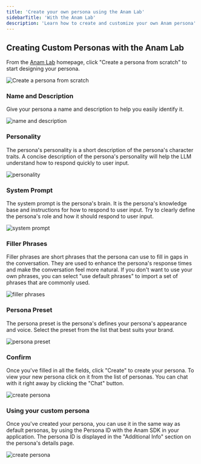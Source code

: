 ```yaml
---
title: 'Create your own persona using the Anam Lab'
sidebarTitle: 'With the Anam Lab'
description: 'Learn how to create and customize your own Anam persona'
---
```


## Creating Custom Personas with the Anam Lab
From the [Anam Lab](https://lab.anam.ai) homepage, click "Create a persona from scratch" to start designing your persona.
<Frame>
  <img src="/images/personas/create-persona-dark.png" alt="Create a persona from scratch" />
</Frame>

### Name and Description
Give your persona a name and description to help you easily identify it.
<Frame>
  <img src="/images/personas/name-description-dark.png" alt="name and description" />
</Frame>

### Personality
The persona's personality is a short description of the persona's character traits. A concise description of the persona's personality will help the LLM understand how to respond quickly to user input.
<Frame>
  <img src="/images/personas/personality-dark.png" alt="personality" />
</Frame>

### System Prompt
The system prompt is the persona's brain. It is the persona's knowledge base and instructions for how to respond to user input. Try to clearly define the persona's role and how it should respond to user input.
<Frame>
  <img src="/images/personas/system-prompt-dark.png" alt="system prompt" />
</Frame>

### Filler Phrases
Filler phrases are short phrases that the persona can use to fill in gaps in the conversation. They are used to enhance the persona's response times and make the conversation feel more natural. If you don't want to use your own phrases, you can select "use default phrases" to import a set of phrases that are commonly used.
<Frame>
  <img src="/images/personas/filler-phrases-dark.png" alt="filler phrases" />
</Frame>

### Persona Preset
The persona preset is the persona's defines your persona's appearance and voice. Select the preset from the list that best suits your brand. 
<Frame>
  <img src="/images/personas/preset-dark.png" alt="persona preset" />
</Frame>

### Confirm
Once you've filled in all the fields, click "Create" to create your persona. To view your new persona click on it from the list of personas. You can chat with it right away by clicking the "Chat" button.
<Frame>
  <img src="/images/personas/persona-details-dark.png" alt="create persona" />
</Frame>

### Using your custom persona
Once you've created your persona, you can use it in the same way as default personas, by using the Persona ID with the Anam SDK in your application. The persona ID is displayed in the "Additional Info" section on the persona's details page.
<Frame>
  <img src="/images/personas/additional-info-dark.png" alt="create persona" />
</Frame>